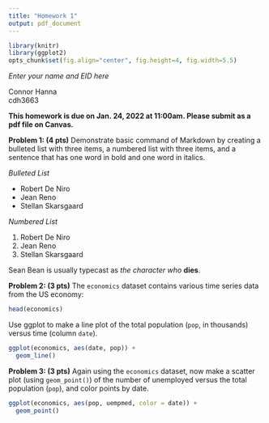 ```yaml
---
title: "Homework 1"
output: pdf_document
---
```


```r
library(knitr)
library(ggplot2)
opts_chunk$set(fig.align="center", fig.height=4, fig.width=5.5)
```

*Enter your name and EID here*

Connor Hanna   
cdh3663

**This homework is due on Jan. 24, 2022 at 11:00am. Please submit as a pdf file on Canvas.**


**Problem 1: (4 pts)** Demonstrate basic command of Markdown by creating a bulleted list with three items, a numbered list with three items, and a sentence that has one word in bold and one word in italics.

*Bulleted List*

* Robert De Niro
* Jean Reno
* Stellan Skarsgaard

*Numbered List*

1. Robert De Niro
2. Jean Reno
3. Stellan Skarsgaard

Sean Bean is usually typecast as *the character who* **dies**. 

**Problem 2: (3 pts)** The `economics` dataset contains various time series data from the US economy:

```r
head(economics)
```

Use ggplot to make a line plot of the total population (`pop`, in thousands) versus time (column `date`).

```r
ggplot(economics, aes(date, pop)) + 
  geom_line()
```

**Problem 3: (3 pts)** Again using the `economics` dataset, now make a scatter plot (using `geom_point()`) of the number of unemployed versus the total population (`pop`), and color points by date.

```r
ggplot(economics, aes(pop, uempmed, color = date)) +
  geom_point()
```
